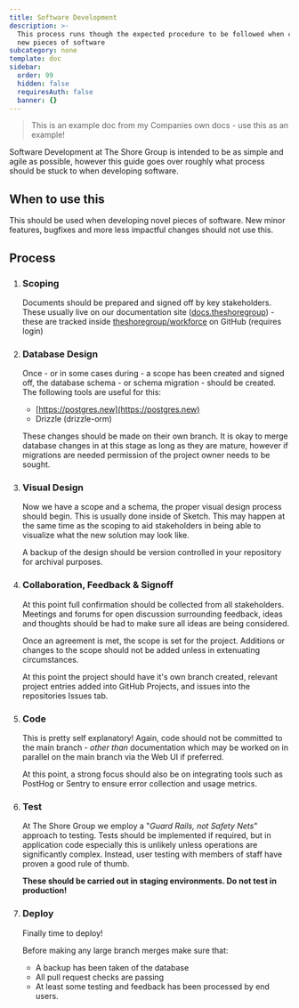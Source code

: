 ```yaml
---
title: Software Development
description: >-
  This process runs though the expected procedure to be followed when creating
  new pieces of software
subcategory: none
template: doc
sidebar:
  order: 99
  hidden: false
  requiresAuth: false
  banner: {}
---
```

> This is an example doc from my Companies own docs - use this as an example!



Software Development at The Shore Group is intended to be as simple and agile as possible, however this guide goes over roughly what process should be stuck to when developing software.

## When to use this

This should be used when developing novel pieces of software. New minor features, bugfixes and more less impactful changes should not use this.

## Process

1. ### Scoping

   Documents should be prepared and signed off by key stakeholders. These usually live on our documentation site ([docs.theshoregroup](https://docs.theshoregroup.co.uk)) - these are tracked inside [theshoregroup/workforce](https://github.com/theshoregroup/workforce) on GitHub (requires login)
2. ### Database Design

   Once - or in some cases during - a scope has been created and signed off, the database schema - or schema migration - should be created. The following tools are useful for this:

   * [https://postgres.new](https://postgres.new)
   * Drizzle (drizzle-orm)

   These changes should be made on their own branch. It is okay to merge database changes in at this stage as long as they are mature, however if migrations are needed permission of the project owner needs to be sought.
3. ### Visual Design

   Now we have a scope and a schema, the proper visual design process should begin. This is usually done inside of Sketch. This may happen at the same time as the scoping to aid stakeholders in being able to visualize what the new solution may look like.

   A backup of the design should be version controlled in your repository for archival purposes.
4. ### Collaboration, Feedback & Signoff

   At this point full confirmation should be collected from all stakeholders. Meetings and forums for open discussion surrounding feedback, ideas and thoughts should be had to make sure all ideas are being considered.

   Once an agreement is met, the scope is set for the project. Additions or changes to the scope should not be added unless in extenuating circumstances.

   At this point the project should have it's own branch created, relevant project entries added into GitHub Projects, and issues into the repositories Issues tab.
5. ### Code

   This is pretty self explanatory! Again, code should not be committed to the main branch - *other than* documentation which may be worked on in parallel on the main branch via the Web UI if preferred.

   At this point, a strong focus should also be on integrating tools such as PostHog or Sentry to ensure error collection and usage metrics.
6. ### Test

   At The Shore Group we employ a "*Guard Rails, not Safety Nets*" approach to testing. Tests should be implemented if required, but in application code especially this is unlikely unless operations are significantly complex. Instead, user testing with members of staff have proven a good rule of thumb.

   **These should be carried out in staging environments. Do not test in production!**
7. ### Deploy

   Finally time to deploy!

   Before making any large branch merges make sure that:

   * A backup has been taken of the database
   * All pull request checks are passing
   * At least some testing and feedback has been processed by end users.
